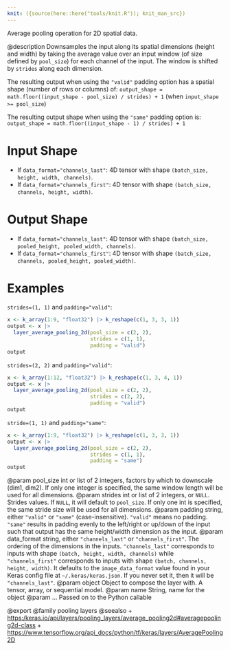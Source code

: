 ```yaml
---
knit: ({source(here::here("tools/knit.R")); knit_man_src})
---
```

Average pooling operation for 2D spatial data.

@description
Downsamples the input along its spatial dimensions (height and width)
by taking the average value over an input window
(of size defined by `pool_size`) for each channel of the input.
The window is shifted by `strides` along each dimension.

The resulting output when using the `"valid"` padding option has a spatial
shape (number of rows or columns) of:
`output_shape = math.floor((input_shape - pool_size) / strides) + 1`
(when `input_shape >= pool_size`)

The resulting output shape when using the `"same"` padding option is:
`output_shape = math.floor((input_shape - 1) / strides) + 1`

# Input Shape
- If `data_format="channels_last"`:
    4D tensor with shape `(batch_size, height, width, channels)`.
- If `data_format="channels_first"`:
    4D tensor with shape `(batch_size, channels, height, width)`.

# Output Shape
- If `data_format="channels_last"`:
    4D tensor with shape
    `(batch_size, pooled_height, pooled_width, channels)`.
- If `data_format="channels_first"`:
    4D tensor with shape
    `(batch_size, channels, pooled_height, pooled_width)`.

# Examples
`strides=(1, 1)` and `padding="valid"`:

```r
x <- k_array(1:9, "float32") |> k_reshape(c(1, 3, 3, 1))
output <- x |>
  layer_average_pooling_2d(pool_size = c(2, 2),
                           strides = c(1, 1),
                           padding = "valid")
output
```

`strides=(2, 2)` and `padding="valid"`:

```r
x <- k_array(1:12, "float32") |> k_reshape(c(1, 3, 4, 1))
output <- x |>
  layer_average_pooling_2d(pool_size = c(2, 2),
                           strides = c(2, 2),
                           padding = "valid")
output
```

`stride=(1, 1)` and `padding="same"`:

```r
x <- k_array(1:9, "float32") |> k_reshape(c(1, 3, 3, 1))
output <- x |>
  layer_average_pooling_2d(pool_size = c(2, 2),
                           strides = c(1, 1),
                           padding = "same")
output
```

@param pool_size int or list of 2 integers, factors by which to downscale
    (dim1, dim2). If only one integer is specified, the same
    window length will be used for all dimensions.
@param strides int or list of 2 integers, or `NULL`. Strides values. If `NULL`,
    it will default to `pool_size`. If only one int is specified, the
    same stride size will be used for all dimensions.
@param padding string, either `"valid"` or `"same"` (case-insensitive).
    `"valid"` means no padding. `"same"` results in padding evenly to
    the left/right or up/down of the input such that output has the same
    height/width dimension as the input.
@param data_format string, either `"channels_last"` or `"channels_first"`.
    The ordering of the dimensions in the inputs. `"channels_last"`
    corresponds to inputs with shape `(batch, height, width, channels)`
    while `"channels_first"` corresponds to inputs with shape
    `(batch, channels, height, width)`. It defaults to the
    `image_data_format` value found in your Keras config file at
    `~/.keras/keras.json`. If you never set it, then it will be
    `"channels_last"`.
@param object Object to compose the layer with. A tensor, array, or sequential model.
@param name String, name for the object
@param ... Passed on to the Python callable

@export
@family pooling layers
@seealso
+ <https:/keras.io/api/layers/pooling_layers/average_pooling2d#averagepooling2d-class>
+ <https://www.tensorflow.org/api_docs/python/tf/keras/layers/AveragePooling2D>
